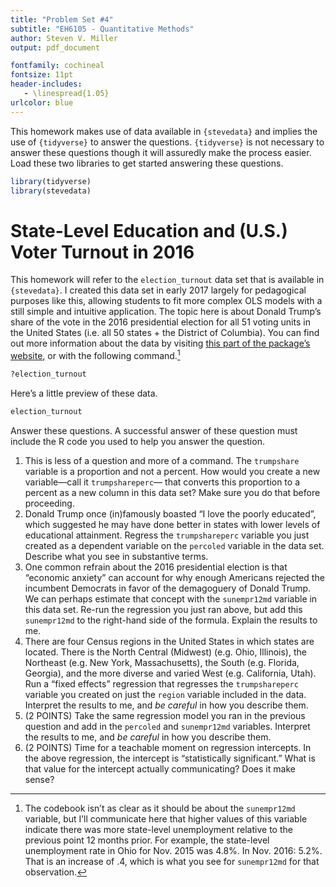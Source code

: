 ```yaml
---
title: "Problem Set #4"
subtitle: "EH6105 - Quantitative Methods"
author: Steven V. Miller
output: pdf_document

fontfamily: cochineal
fontsize: 11pt
header-includes:
   - \linespread{1.05}
urlcolor: blue
---
```


This homework makes use of data available in `{stevedata}` and implies the use of `{tidyverse}` to answer the questions. `{tidyverse}` is not necessary to answer these questions though it will assuredly make the process easier. Load these two libraries to get started answering these questions.

```r
library(tidyverse)
library(stevedata)
```


# State-Level Education and (U.S.) Voter Turnout in 2016

This homework will refer to the `election_turnout` data set that is available in `{stevedata}`. I created this data set in early 2017 largely for pedagogical purposes like this, allowing students to fit more complex OLS models with a still simple and intuitive application. The topic here is about Donald Trump's share of the vote in the 2016 presidential election for all 51 voting units in the United States (i.e. all 50 states + the District of Columbia). You can find out more information about the data by visiting [this part of the package's website](http://svmiller.com/stevedata/reference/election_turnout.html), or with the following command.[^anotherhint]

```r
?election_turnout
```

[^anotherhint]: The codebook isn't as clear as it should be about the `sunempr12md` variable, but I'll communicate here that higher values of this variable indicate there was more state-level unemployment relative to the previous point 12 months prior. For example, the state-level unemployment rate in Ohio for Nov. 2015 was 4.8%. In Nov. 2016: 5.2%. That is an increase of .4, which is what you see for `sunempr12md` for that observation.


Here's a little preview of these data.

```r
election_turnout
```

Answer these questions. A successful answer of these question must include the R code you used to help you answer the question.

1. This is less of a question and more of a command. The `trumpshare` variable is a proportion and not a percent. How would you create a new variable---call it `trumpshareperc`--- that converts this proportion to a percent as a new column in this data set? Make sure you do that before proceeding.
2. Donald Trump once (in)famously boasted "I love the poorly educated", which suggested he may have done better in states with lower levels of educational attainment. Regress the `trumpshareperc` variable you just created as a dependent variable on the `percoled` variable in the data set. Describe what you see in substantive terms.
3.  One common refrain about the 2016 presidential election is that "economic anxiety" can account for why enough Americans rejected the incumbent Democrats in favor of the demagoguery of Donald Trump. We can perhaps estimate that concept with the `sunempr12md` variable in this data set. Re-run the regression you just ran above, but add this `sunempr12md` to the right-hand side of the formula. Explain the results to me.
4. There are four Census regions in the United States in which states are located. There is the North Central (Midwest) (e.g. Ohio, Illinois), the Northeast (e.g. New York, Massachusetts), the South (e.g. Florida, Georgia), and the more diverse and varied West (e.g. California, Utah). Run a "fixed effects" regression that regresses the `trumpshareperc` variable you created on just the `region` variable included in the data. Interpret the results to me, and *be careful* in how you describe them.
5. (2 POINTS) Take the same regression model you ran in the previous question and add in the `percoled` and `sunempr12md` variables. Interpret the results to me, and *be careful* in how you describe them.
6. (2 POINTS) Time for a teachable moment on regression intercepts. In the above regression, the intercept is "statistically significant." What is that value for the intercept actually communicating? Does it make sense?
